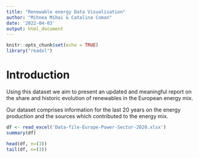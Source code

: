 ```yaml
---
title: "Renewable energy Data Visualisation"
author: "Mihnea Mihai & Catalina Coman"
date: '2022-04-03'
output: html_document
---
```


```r
knitr::opts_chunk$set(echo = TRUE)
library("readxl")
```
# Introduction

Using this dataset we aim to present an updated and meaningful report on the
share and historic evolution of renewables in the European energy mix.

Our dataset comprises information for the last 20 years on the energy
production and the sources which contributed to the energy mix.

```r
df <- read_excel('Data-file-Europe-Power-Sector-2020.xlsx')
summary(df)
```

``` r
head(df, n=(3))
tail(df, n=(3))
```
